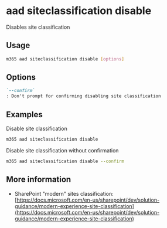 
# aad siteclassification disable

Disables site classification

## Usage

```sh
m365 aad siteclassification disable [options]
```

## Options

```md defintion-list
`--confirm`
: Don't prompt for confirming disabling site classification
```

<Global />

## Examples

Disable site classification

```sh
m365 aad siteclassification disable
```

Disable site classification without confirmation

```sh
m365 aad siteclassification disable --confirm
```

## More information

- SharePoint "modern" sites classification: [https://docs.microsoft.com/en-us/sharepoint/dev/solution-guidance/modern-experience-site-classification](https://docs.microsoft.com/en-us/sharepoint/dev/solution-guidance/modern-experience-site-classification)
